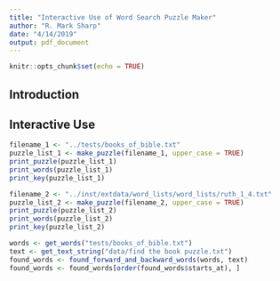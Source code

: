 ```yaml
---
title: "Interactive Use of Word Search Puzzle Maker"
author: "R. Mark Sharp"
date: "4/14/2019"
output: pdf_document
---
```


```r
knitr::opts_chunk$set(echo = TRUE)
```

## Introduction

## Interactive Use
```r

filename_1 <- "../tests/books_of_bible.txt"
puzzle_list_1 <- make_puzzle(filename_1, upper_case = TRUE)
print_puzzle(puzzle_list_1)
print_words(puzzle_list_1)
print_key(puzzle_list_1)

filename_2 <- "../inst/extdata/word_lists/word_lists/ruth_1_4.txt"
puzzle_list_2 <- make_puzzle(filename_2, upper_case = TRUE)
print_puzzle(puzzle_list_2)
print_words(puzzle_list_2)
print_key(puzzle_list_2)

words <- get_words("tests/books_of_bible.txt")
text <- get_text_string("data/find the book puzzle.txt")
found_words <- found_forward_and_backward_words(words, text)
found_words <- found_words[order(found_words$starts_at), ]


```

